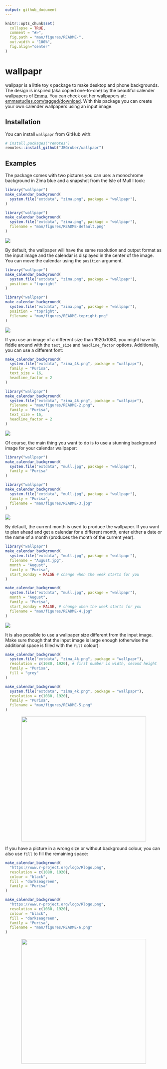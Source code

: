 ```yaml
---
output: github_document
---
```


<!-- README.md is generated from README.Rmd. Please edit that file -->

```r
knitr::opts_chunk$set(
  collapse = TRUE,
  comment = "#>",
  fig.path = "man/figures/README-",
  out.width = "100%",
  fig.align="center"
)
```

# wallpapr

wallpapr is a little toy `R` package to make desktop and phone backgrounds.
The design is inspired (aka copied one-to-one) by the beautiful calender wallpapers of [Emma](http://emmastudies.com).
You can check out her wallpapers at: [emmastudies.com/tagged/download](http://emmastudies.com/tagged/download).
With this package you can create your own calender wallpapers using an input image.

## Installation

You can install `wallpapr` from GitHub with:

``` r
# install.packages("remotes")
remotes::install_github("JBGruber/wallpapr")
```

## Examples

The package comes with two pictures you can use: a monochrome background in Zima blue and a snapshot from the Isle of Mull I took:

```r
library("wallpapr")
make_calendar_background(
  system.file("extdata", "zima.png", package = "wallpapr"),
)
```

```r
library("wallpapr")
make_calendar_background(
  system.file("extdata", "zima.png", package = "wallpapr"),
  filename = "man/figures/README-default.png"
)
```

<img src="./man/figures/README-default.png">

By default, the wallpaper will have the same resolution and output format as the input image and the calendar is displayed in the center of the image.
You can move the calendar using the `position` argument.

```r
library("wallpapr")
make_calendar_background(
  system.file("extdata", "zima.png", package = "wallpapr"),
  position = "topright"
)
```

```r
library("wallpapr")
make_calendar_background(
  system.file("extdata", "zima.png", package = "wallpapr"),
  position = "topright",
  filename = "man/figures/README-topright.png"
)
```

<img src="./man/figures/README-topright.png">

If you use an image of a different size than 1920x1080, you might have to fiddle around with the `text_size` and `headline_factor` options. Additionally, you can use a different font:

```r
make_calendar_background(
  system.file("extdata", "zima_4k.png", package = "wallpapr"),
  family = "Purisa",
  text_size = 16,
  headline_factor = 2
)
```

```r
library("wallpapr")
make_calendar_background(
  system.file("extdata", "zima_4k.png", package = "wallpapr"),
  filename = "man/figures/README-2.png",
  family = "Purisa",
  text_size = 16,
  headline_factor = 2
)
```

<img src="./man/figures/README-2.png">

Of course, the main thing you want to do is to use a stunning background image for your calendar wallpaper:

```r
library("wallpapr")
make_calendar_background(
  system.file("extdata", "mull.jpg", package = "wallpapr"),
  family = "Purisa"
)
```

```r
library("wallpapr")
make_calendar_background(
  system.file("extdata", "mull.jpg", package = "wallpapr"),
  family = "Purisa",
  filename = "man/figures/README-3.jpg"
)
```

<img src="./man/figures/README-3.jpg">

By default, the current month is used to produce the wallpaper.
If you want to plan ahead and get a calendar for a different month, enter either a date or the name of a month (produces the month of the current year).

```r
library("wallpapr")
make_calendar_background(
  system.file("extdata", "mull.jpg", package = "wallpapr"),
  filename = "August.jpg",
  month = "August",
  family = "Purisa",
  start_monday = FALSE # change when the week starts for you
)
```

```r
make_calendar_background(
  system.file("extdata", "mull.jpg", package = "wallpapr"),
  month = "August",
  family = "Purisa",
  start_monday = FALSE, # change when the week starts for you
  filename = "man/figures/README-4.jpg"
)
```

<img src="./man/figures/README-4.jpg">


It is also possible to use a wallpaper size different from the input image.
Make sure though that the input image is large enough (otherwise the additional space is filled with the `fill` colour):

```r
make_calendar_background(
  system.file("extdata", "zima_4k.png", package = "wallpapr"),
  resolution = c(1080, 1920), # first number is width, second height
  family = "Purisa",
  fill = "grey"
)
```

```r
make_calendar_background(
  system.file("extdata", "zima_4k.png", package = "wallpapr"),
  resolution = c(1080, 1920),
  family = "Purisa",
  filename = "man/figures/README-5.png"
)
```

<p align="center">
  <img src="./man/figures/README-5.png" height="400px">
<p>

If you have a picture in a wrong size or without background colour, you can also use `fill` to fill the remaining space:

```r
make_calendar_background(
  "https://www.r-project.org/logo/Rlogo.png",
  resolution = c(1080, 1920),
  colour = "black",
  fill = "darkseagreen",
  family = "Purisa"
)
```

```r
make_calendar_background(
  "https://www.r-project.org/logo/Rlogo.png",
  resolution = c(1080, 1920),
  colour = "black",
  fill = "darkseagreen",
  family = "Purisa",
  filename = "man/figures/README-6.png"
)
```

<p align="center">
  <img src="./man/figures/README-6.png" height="400px">
<p>
